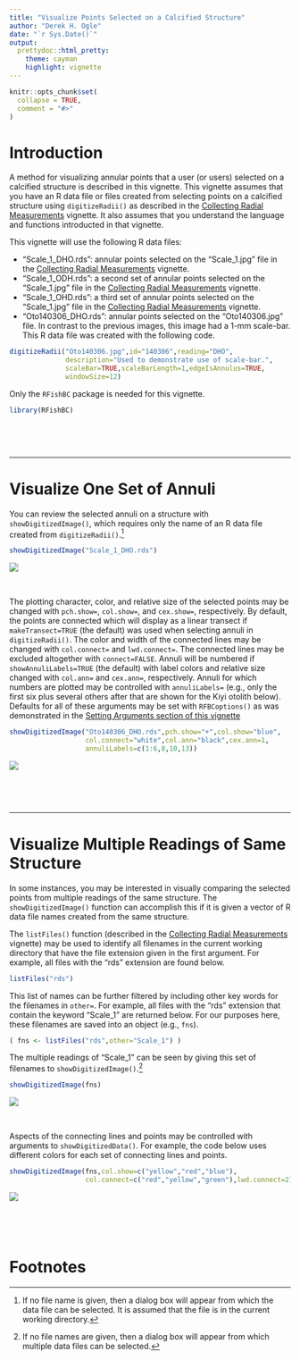 ```yaml
---
title: "Visualize Points Selected on a Calcified Structure"
author: "Derek H. Ogle"
date: "`r Sys.Date()`"
output: 
  prettydoc::html_pretty:
    theme: cayman
    highlight: vignette
---
```


```r
knitr::opts_chunk$set(
  collapse = TRUE,
  comment = "#>"
)
```


# Introduction
A method for visualizing annular points that a user (or users) selected on a calcified structure is described in this vignette. This vignette assumes that you have an R data file or files created from selecting points on a calcified structure using `digitizeRadii()` as described in the [Collecting Radial Measurements](collectRadiiData.html) vignette. It also assumes that you understand the language and functions introducted in that vignette.

This vignette will use the following R data files:

* "Scale_1_DHO.rds": annular points selected on the "Scale_1.jpg" file in the [Collecting Radial Measurements](collectRadiiData.html) vignette.
* "Scale_1_ODH.rds": a second set of annular points selected on the "Scale_1.jpg" file in the [Collecting Radial Measurements](collectRadiiData.html) vignette.
* "Scale_1_OHD.rds": a third set of annular points selected on the "Scale_1.jpg" file in the [Collecting Radial Measurements](collectRadiiData.html) vignette.
* "Oto140306_DHO.rds": annular points selected on the "Oto140306.jpg" file. In contrast to the previous images, this image had a 1-mm scale-bar. This R data file was created with the following code.

```r
digitizeRadii("Oto140306.jpg",id="140306",reading="DHO",
              description="Used to demonstrate use of scale-bar.",
              scaleBar=TRUE,scaleBarLength=1,edgeIsAnnulus=TRUE,
              windowSize=12)
```

Only the `RFishBC` package is needed for this vignette.
```r
library(RFishBC)
```

\  

\  

----

# Visualize One Set of Annuli
You can review the selected annuli on a structure with `showDigitizedImage()`, which requires only the name of an R data file created from `digitizeRadii()`.[^sdifilename]

```r
showDigitizedImage("Scale_1_DHO.rds")
```

![](figures/Scale_1_A.jpg)

\  

The plotting character, color, and relative size of the selected points may be changed with `pch.show=`, `col.show=`, and `cex.show=`, respectively. By default, the points are connected which will display as a linear transect if `makeTransect=TRUE` (the default) was used when selecting annuli in `digitizeRadii()`. The color and width of the connected lines may be changed with `col.connect=` and `lwd.connect=`. The connected lines may be excluded altogether with `connect=FALSE`. Annuli will be numbered if `showAnnuliLabels=TRUE` (the default) with label colors and relative size changed with `col.ann=` and `cex.ann=`, respectively. Annuli for which numbers are plotted may be controlled with `annuliLabels=` (e.g., only the first six plus several others after that are shown for the Kiyi otolith below). Defaults for all of these arguments may be set with `RFBCoptions()` as was demonstrated in the [Setting Arguments section of this vignette](collectRadiiData.html#setoptions1)


```r
showDigitizedImage("Oto140306_DHO.rds",pch.show="+",col.show="blue",
                   col.connect="white",col.ann="black",cex.ann=1,
                   annuliLabels=c(1:6,8,10,13))
```

![](figures/Oto140306_E.jpg)

\  

\  

----

# Visualize Multiple Readings of Same Structure
In some instances, you may be interested in visually comparing the selected points from multiple readings of the same structure. The `showDigitizedImage()` function can accomplish this if it is given a vector of R data file names created from the same structure.

The `listFiles()` function (described in the [Collecting Radial Measurements](collectRadiiData.html) vignette) may be used to identify all filenames in the current working directory that have the file extension given in the first argument. For example, all files with the "rds" extension are found below.
```r
listFiles("rds")
```

This list of names can be further filtered by including other key words for the filenames in `other=`. For example, all files with the "rds" extension that contain the keyword "Scale_1" are returned below. For our purposes here, these filenames are saved into an object (e.g., `fns`).
```r
( fns <- listFiles("rds",other="Scale_1") )
```

The multiple readings of "Scale_1" can be seen by giving this set of filenames to `showDigitizedImage()`.[^sdifilename2]

```r
showDigitizedImage(fns)
```

![](figures/Scale_1_B.jpg)

\  

Aspects of the connecting lines and points may be controlled with arguments to `showDigitizedData()`. For example, the code below uses different colors for each set of connecting lines and points.
```r
showDigitizedImage(fns,col.show=c("yellow","red","blue"),
                   col.connect=c("red","yellow","green"),lwd.connect=2)
```

![](figures/Scale_1_C.jpg)

\  

\  

# Footnotes

[^sdifilename]: If no file name is given, then a dialog box will appear from which the data file can be selected. It is assumed that the file is in the current working directory.

[^sdifilename2]: If no file names are given, then a dialog box will appear from which multiple data files can be selected.
